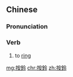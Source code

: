 {{also|按铃}}
==Chinese==
{{zh-forms|s=按铃}}

===Pronunciation===
{{zh-pron
|m=ànlíng
|cat=v
}}

===Verb===
{{zh-verb}}

# to [[ring]] {{gloss|to produce the sound of a bell or a similar sound}}

[[mg:按鈴]]
[[chr:按鈴]]
[[zh:按鈴]]